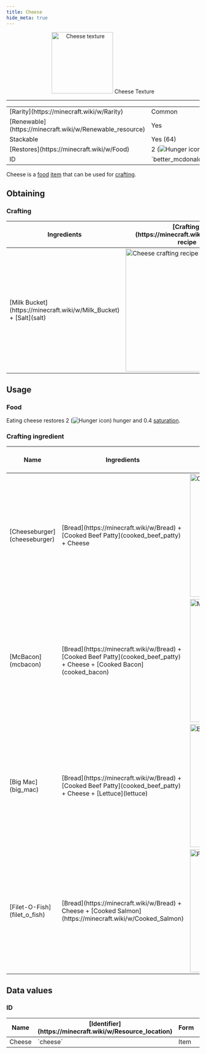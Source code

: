 ```yaml
---
title: Cheese
hide_meta: true
---
```


<p align="center">
    <img src="https://i.imgur.com/a2pl58Y.png" alt="Cheese texture" width="160px"/>
    Cheese Texture
</p>

---

<table>
    <tbody>
        <tr>
            <td>[Rarity](https://minecraft.wiki/w/Rarity)</td>
            <td>Common</td>
        </tr>
        <tr>
            <td>[Renewable](https://minecraft.wiki/w/Renewable_resource)</td>
            <td>Yes</td>
        </tr>
        <tr>
            <td>Stackable</td>
            <td>Yes (64)</td>
        </tr>
        <tr>
            <td>[Restores](https://minecraft.wiki/w/Food)</td>
            <td>2 (<img src="https://minecraft.wiki/images/Hunger_%28icon%29.png" alt="Hunger icon" />)</td>
        </tr>
        <tr>
            <td>ID</td>
            <td>`better_mcdonalds_mod:cheese`</td>
        </tr>
    </tbody>
</table>

Cheese is a [food](https://minecraft.wiki/w/Food) [item](https://minecraft.wiki/w/Item) that can be used for [crafting](https://minecraft.wiki/w/Crafting).

## Obtaining

### Crafting

<table>
    <thead>
        <tr>
            <th>Ingredients</th>
            <th>[Crafting](https://minecraft.wiki/w/Crafting) recipe</th>
        </tr>
    </thead>
    <tbody>
        <tr>
            <td>[Milk Bucket](https://minecraft.wiki/w/Milk_Bucket) + [Salt](salt)</td>
            <td><img src="https://i.imgur.com/dW41PpF.png" alt="Cheese crafting recipe" width="320px"/></td>
        </tr>
    </tbody>
</table>

## Usage

### Food

Eating cheese restores 2 (<img src="https://minecraft.wiki/images/Hunger_%28icon%29.png" alt="Hunger icon" />) hunger and 0.4 [saturation](https://minecraft.wiki/w/Hunger#Mechanics).

### Crafting ingredient

<table>
    <thead>
        <tr>
            <th>Name</th>
            <th>Ingredients</th>
            <th>[Crafting](https://minecraft.wiki/w/Crafting) recipe</th>
        </tr>
    </thead>
    <tbody>
        <tr>
            <td>[Cheeseburger](cheeseburger)</td>
            <td>[Bread](https://minecraft.wiki/w/Bread) + [Cooked Beef Patty](cooked_beef_patty) + Cheese</td>
            <td><img src="https://i.imgur.com/HpVtl5w.png" alt="Cheeseburger crafting recipe" width="320px"/></td>
        </tr>
        <tr>
            <td>[McBacon](mcbacon)</td>
            <td>[Bread](https://minecraft.wiki/w/Bread) + [Cooked Beef Patty](cooked_beef_patty) + Cheese + [Cooked Bacon](cooked_bacon)</td>
            <td><img src="https://i.imgur.com/IQKKnle.png" alt="McBacon crafting recipe" width="320px"/></td>
        </tr>
        <tr>
            <td>[Big Mac](big_mac)</td>
            <td>[Bread](https://minecraft.wiki/w/Bread) + [Cooked Beef Patty](cooked_beef_patty) + Cheese + [Lettuce](lettuce)</td>
            <td><img src="https://i.imgur.com/DgBXrWV.png" alt="Big Mac crafting recipe" width="320px"/></td>
        </tr>
        <tr>
            <td>[Filet-O-Fish](filet_o_fish)</td>
            <td>[Bread](https://minecraft.wiki/w/Bread) + Cheese + [Cooked Salmon](https://minecraft.wiki/w/Cooked_Salmon)</td>
            <td><img src="https://i.imgur.com/4PXbi30.png" alt="Filet-O-Fish crafting recipe" width="320px"/></td>
        </tr>
    </tbody>
</table>

## Data values

### ID

<table>
    <thead>
        <tr>
            <th>Name</th>
            <th>[Identifier](https://minecraft.wiki/w/Resource_location)</th>
            <th>Form</th>
            <th>Translation key</th>
        </tr>
    </thead>
    <tbody>
        <tr>
            <td>Cheese</td>
            <td>`cheese`</td>
            <td>Item</td>
            <td>`item.better_mcdonalds_mod.cheese`</td>
        </tr>
    </tbody>
</table>